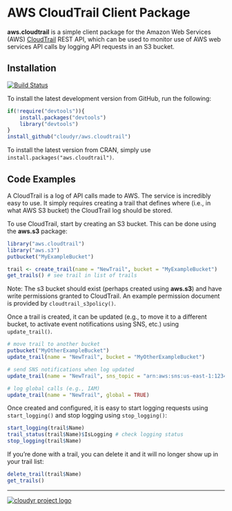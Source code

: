 # AWS CloudTrail Client Package #

**aws.cloudtrail** is a simple client package for the Amazon Web Services (AWS) [CloudTrail](http://aws.amazon.com/awscloudtrail/) REST API, which can be used to monitor use of AWS web services API calls by logging API requests in an S3 bucket.

## Installation ##

[![Build Status](https://travis-ci.org/cloudyr/aws.cloudtrail.png?branch=master)](https://travis-ci.org/cloudyr/aws.cloudtrail)

To install the latest development version from GitHub, run the following:

```R
if(!require("devtools")){
    install.packages("devtools")
    library("devtools")
}
install_github("cloudyr/aws.cloudtrail")
```

To install the latest version from CRAN, simply use `install.packages("aws.cloudtrail")`.


## Code Examples ##

A CloudTrail is a log of API calls made to AWS. The service is incredibly easy to use. It simply requires creating a trail that defines where (i.e., in what AWS S3 bucket) the CloudTrail log should be stored.

To use CloudTrail, start by creating an S3 bucket. This can be done using the **aws.s3** package:

```r
library("aws.cloudtrail")
library("aws.s3")
putbucket("MyExampleBucket")
```

```r
trail <- create_trail(name = "NewTrail", bucket = "MyExampleBucket")
get_trails() # see trail in list of trails
```

Note: The s3 bucket should exist (perhaps created using **aws.s3**) and have write permissions granted to CloudTrail. An example permission document is provided by `cloudtrail_s3policy()`.

Once a trail is created, it can be updated (e.g., to move it to a different bucket, to activate event notifications using SNS, etc.) using `update_trail()`.

```r
# move trail to another bucket
putbucket("MyOtherExampleBucket")
update_trail(name = "NewTrail", bucket = "MyOtherExampleBucket")

# send SNS notifications when log updated
update_trail(name = "NewTrail", sns_topic = "arn:aws:sns:us-east-1:123456789012:My-Topic")

# log global calls (e.g., IAM)
update_trail(name = "NewTrail", global = TRUE)
```

Once created and configured, it is easy to start logging requests using `start_logging()` and stop logging using `stop_logging()`:

```r
start_logging(trail$Name)
trail_status(trail$Name)$IsLogging # check logging status
stop_logging(trail$Name)
```

If you're done with a trail, you can delete it and it will no longer show up in your trail list:

```r
delete_trail(trail$Name)
get_trails()
```

---
[![cloudyr project logo](http://i.imgur.com/JHS98Y7.png)](https://github.com/cloudyr)

